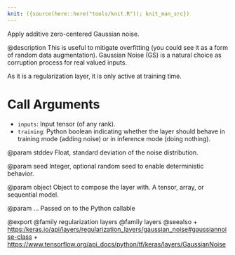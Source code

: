 ```yaml
---
knit: ({source(here::here("tools/knit.R")); knit_man_src})
---
```

Apply additive zero-centered Gaussian noise.

@description
This is useful to mitigate overfitting
(you could see it as a form of random data augmentation).
Gaussian Noise (GS) is a natural choice as corruption process
for real valued inputs.

As it is a regularization layer, it is only active at training time.

# Call Arguments
- `inputs`: Input tensor (of any rank).
- `training`: Python boolean indicating whether the layer should behave in
    training mode (adding noise) or in inference mode (doing nothing).

@param stddev
Float, standard deviation of the noise distribution.

@param seed
Integer, optional random seed to enable deterministic behavior.

@param object
Object to compose the layer with. A tensor, array, or sequential model.

@param ...
Passed on to the Python callable

@export
@family regularization layers
@family layers
@seealso
+ <https:/keras.io/api/layers/regularization_layers/gaussian_noise#gaussiannoise-class>
+ <https://www.tensorflow.org/api_docs/python/tf/keras/layers/GaussianNoise>
